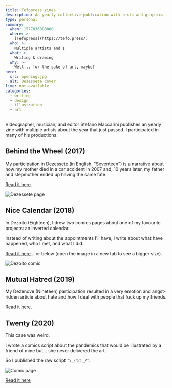 ```yaml
---
title: Tefopress zines
description: An yearly collective publication with texts and graphics from multiple artists
type: personal
summary:
  when: 1577836800000
  where: >-
    [Tefopress](https://tefo.press/)
  who: >-
    Multiple artists and I
  what: >-
    Writing & drawing
  why: >-
    Well... for the sake of art, maybe?
hero:
  src: opening.jpg
  alt: Dezessete cover
live: not-available
categories:
  - writing
  - design
  - illustration
  - art
---
```


Videographer, musician, and editor Stefano Maccarini publishes an yearly zine with multiple artists about the year that just passed. I participated in many of his productions.

## Behind the Wheel (2017)

My participation in Dezessete (in English, "Seventeen") is a narrative about how my mother died in a car accident in 2007 and, 10 years later, my father and stepmother ended up having the same fate. 

[Read it here](https://medium.com/dezessete/atr%C3%A1s-do-volante-bfb93c41b891).

![Dezessete page](./dezessete-page.jpeg)

## Nice Calendar (2018)

In Dezoito (Eighteen), I drew two comics pages about one of my favourite projects: an inverted calendar.

Instead of writing about the appointments I'll have, I write about what have happened, who I met, and what I did.

[Read it here](https://medium.com/dezoito/calend%C3%A1rio-bacana-ff6b68c85984)... or below (open the image in a new tab to see a bigger size).

![Dezoito comic](./dezoito-comic.jpeg)

## Mutual Hatred (2019)

My Dezenove (Nineteen) participation resulted in a very emotion and angst-ridden article about hate and how I deal with people that fuck up my friends.

[Read it here](https://medium.com/dezenove/%C3%B3dio-rec%C3%ADproco-6344c78d0373).

## Twenty (2020)

This case was weird.

I wrote a comics script about the pandemics that would be illustrated by a friend of mine but... she never delivered the art.

So I published the raw script `¯\_(ツ)_/¯`.

![Comic page](https://miro.medium.com/v2/resize:fit:720/format:webp/1*x6sRsPlMuBnn96B05mXfbw.png)

[Read it here](https://medium.com/vinte/vinte-5b8648db810e)